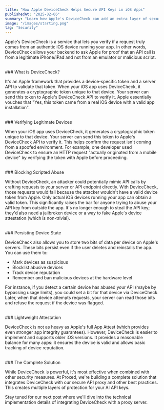 ```yaml
---
title: "How Apple DeviceCheck Helps Secure API Keys in iOS Apps"
publishedAt: "2025-02-06"
summary: "Learn how Apple's DeviceCheck can add an extra layer of security to protect your AI API keys from unauthorized access"
image: "/images/starting.png"
tag: "Security"
---
```


Apple's DeviceCheck is a service that lets you verify if a request truly comes from an authentic iOS device running your app. In other words, DeviceCheck allows your backend to ask Apple for proof that an API call is from a legitimate iPhone/iPad and not from an emulator or malicious script.

<br />
### What is DeviceCheck?

It's an Apple framework that provides a device-specific token and a server API to validate that token. When your iOS app uses DeviceCheck, it generates a cryptographic token unique to that device. Your server can send this token to Apple's DeviceCheck API to verify it. Apple essentially vouches that "Yes, this token came from a real iOS device with a valid app installation".

<br />
### Verifying Legitimate Devices

When your iOS app uses DeviceCheck, it generates a cryptographic token unique to that device. Your server can send this token to Apple's DeviceCheck API to verify it. This helps confirm the request isn't coming from a spoofed environment. For example, one developer used DeviceCheck to ensure an HTTP request "actually originated from a mobile device" by verifying the token with Apple before proceeding.

<br />
### Blocking Scripted Abuse

Without DeviceCheck, an attacker could potentially mimic API calls by crafting requests to your server or API endpoint directly. With DeviceCheck, those requests would fail because the attacker wouldn't have a valid device token from Apple. Only actual iOS devices running your app can obtain a valid token. This significantly raises the bar for anyone trying to abuse your API key from outside the app. It's no longer enough to steal the API key; they'd also need a jailbroken device or a way to fake Apple's device attestation (which is non-trivial).

<br />
### Persisting Device State

DeviceCheck also allows you to store two bits of data per device on Apple's servers. These bits persist even if the user deletes and reinstalls the app. You can use them to:
- Mark devices as suspicious
- Blocklist abusive devices
- Track device reputation
- Remember and ban malicious devices at the hardware level

For instance, if you detect a certain device has abused your API (maybe by bypassing usage limits), you could set a bit for that device via DeviceCheck. Later, when that device attempts requests, your server can read those bits and refuse the request if the device was flagged.

<br />
### Lightweight Attestation

DeviceCheck is not as heavy as Apple's full App Attest (which provides even stronger app integrity guarantees). However, DeviceCheck is easier to implement and supports older iOS versions. It provides a reasonable balance for many apps: it ensures the device is valid and allows basic tracking of device reputation.

<br />
### The Complete Solution

While DeviceCheck is powerful, it's most effective when combined with other security measures. At Proxed, we're building a complete solution that integrates DeviceCheck with our secure API proxy and other best practices. This creates multiple layers of protection for your AI API keys.

Stay tuned for our next post where we'll dive into the technical implementation details of integrating DeviceCheck with a proxy server.
